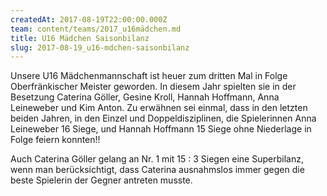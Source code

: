 ```yaml
---
createdAt: 2017-08-19T22:00:00.000Z
team: content/teams/2017_u16mädchen.md
title: U16 Mädchen Saisonbilanz
slug: 2017-08-19_u16-mdchen-saisonbilanz
---
```


Unsere U16 Mädchenmannschaft ist heuer zum dritten Mal in Folge Oberfränkischer Meister geworden. In diesem Jahr spielten sie in der Besetzung Caterina Göller,
 Gesine Kroll, Hannah Hoffmann, Anna Leineweber und Kim Anton. Zu 
erwähnen sei einmal, dass in den letzten beiden Jahren, in den Einzel 
und Doppeldisziplinen, die Spielerinnen Anna Leineweber 16 Siege, und Hannah Hoffmann 15 Siege ohne Niederlage in Folge feiern konnten!!

Auch Caterina Göller gelang an Nr. 1 mit 15 : 3 Siegen eine Superbilanz, wenn man berücksichtigt, dass Caterina ausnahmslos immer gegen die beste Spielerin der Gegner antreten musste.
